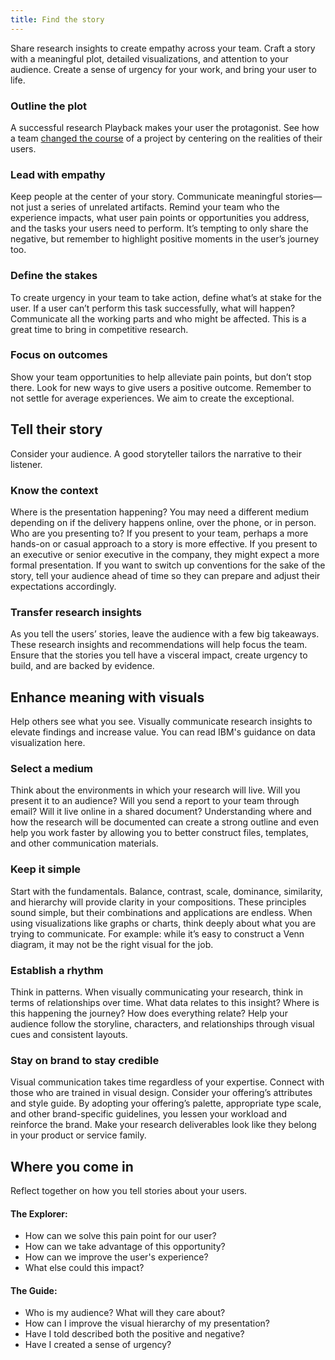 ```yaml
---
title: Find the story
---
```


<PageDescription>

Share research insights to create empathy across your team. Craft a story with a meaningful plot, detailed visualizations, and attention to your audience. Create a sense of urgency for your work, and bring your user to life.

</PageDescription>

### Outline the plot

A successful research Playback makes your user the protagonist. See how a team <a href="https://medium.com/enterprise-design-thinking/project-monocle-a-case-for-design-research-f86a1a08df2e" target="_blank" rel="noopener noreferrer">changed the course</a> of a project by centering on the realities of their users.

### Lead with empathy

Keep people at the center of your story. Communicate meaningful stories—not just a series of unrelated artifacts. Remind your team who the experience impacts, what user pain points or opportunities you address, and the tasks your users need to perform. It’s tempting to only share the negative, but remember to highlight positive moments in the user’s journey too.

### Define the stakes

To create urgency in your team to take action, define what’s at stake for the user. If a user can’t perform this task successfully, what will happen? Communicate all the working parts and who might be affected. This is a great time to bring in competitive research.

### Focus on outcomes

Show your team opportunities to help alleviate pain points, but don’t stop there. Look for new ways to give users a positive outcome. Remember to not settle for average experiences. We aim to create the exceptional.

## Tell their story

Consider your audience. A good storyteller tailors the narrative to their listener.

### Know the context

Where is the presentation happening? You may need a different medium depending on if the delivery happens online, over the phone, or in person. Who are you presenting to? If you present to your team, perhaps a more hands-on or casual approach to a story is more effective. If you present to an executive or senior executive in the company, they might expect a more formal presentation. If you want to switch up conventions for the sake of the story, tell your audience ahead of time so they can prepare and adjust their expectations accordingly.

### Transfer research insights

As you tell the users’ stories, leave the audience with a few big takeaways. These research insights and recommendations will help focus the team. Ensure that the stories you tell have a visceral impact, create urgency to build, and are backed by evidence.

## Enhance meaning with visuals

Help others see what you see. Visually communicate research insights to elevate findings and increase value. You can read IBM's guidance on data visualization here.

### Select a medium

Think about the environments in which your research will live. Will you present it to an audience? Will you send a report to your team through email? Will it live online in a shared document? Understanding where and how the research will be documented can create a strong outline and even help you work faster by allowing you to better construct files, templates, and other communication materials.

### Keep it simple

Start with the fundamentals. Balance, contrast, scale, dominance, similarity, and hierarchy will provide clarity in your compositions. These principles sound simple, but their combinations and applications are endless. When using visualizations like graphs or charts, think deeply about what you are trying to communicate. For example: while it’s easy to construct a Venn diagram, it may not be the right visual for the job.

### Establish a rhythm

Think in patterns. When visually communicating your research, think in terms of relationships over time. What data relates to this insight? Where is this happening the journey? How does everything relate? Help your audience follow the storyline, characters, and relationships through visual cues and consistent layouts.

### Stay on brand to stay credible

Visual communication takes time regardless of your expertise. Connect with those who are trained in visual design. Consider your offering’s attributes and style guide. By adopting your offering’s palette, appropriate type scale, and other brand-specific guidelines, you lessen your workload and reinforce the brand. Make your research deliverables look like they belong in your product or service family.

## Where you come in

Reflect together on how you tell stories about your users.

#### The Explorer:

- How can we solve this pain point for our user?
- How can we take advantage of this opportunity?
- How can we improve the user's experience?
- What else could this impact?

#### The Guide:

- Who is my audience? What will they care about?
- How can I improve the visual hierarchy of my presentation?
- Have I told described both the positive and negative?
- Have I created a sense of urgency?
